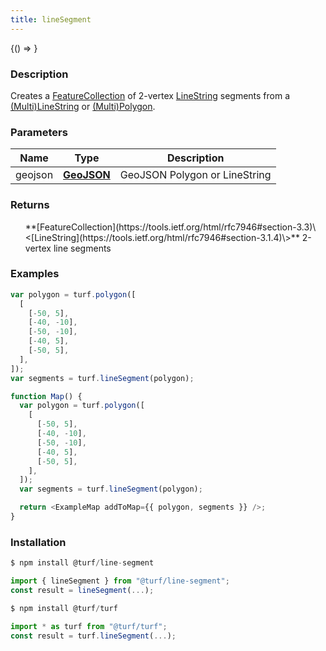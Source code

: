 ```yaml
---
title: lineSegment
---
```



<!-- Expose turf as global var for experimenting in the browser console -->

<BrowserOnly>{() => <WindowTurfGlobal turf={turf} />}</BrowserOnly>

### Description

Creates a [FeatureCollection](https://tools.ietf.org/html/rfc7946#section-3.3) of 2-vertex [LineString](https://tools.ietf.org/html/rfc7946#section-3.1.4) segments from a
[(Multi)LineString](https://tools.ietf.org/html/rfc7946#section-3.1.4) or [(Multi)Polygon](https://tools.ietf.org/html/rfc7946#section-3.1.6).

### Parameters

| Name    | Type                                                         | Description                   |
| ------- | ------------------------------------------------------------ | ----------------------------- |
| geojson | **[GeoJSON](https://tools.ietf.org/html/rfc7946#section-3)** | GeoJSON Polygon or LineString |

### Returns

<ul>
  **[FeatureCollection](https://tools.ietf.org/html/rfc7946#section-3.3)\<[LineString](https://tools.ietf.org/html/rfc7946#section-3.1.4)\>** 2-vertex line segments

</ul>

### Examples

```javascript
var polygon = turf.polygon([
  [
    [-50, 5],
    [-40, -10],
    [-50, -10],
    [-40, 5],
    [-50, 5],
  ],
]);
var segments = turf.lineSegment(polygon);
```

```javascript live
function Map() {
  var polygon = turf.polygon([
    [
      [-50, 5],
      [-40, -10],
      [-50, -10],
      [-40, 5],
      [-50, 5],
    ],
  ]);
  var segments = turf.lineSegment(polygon);

  return <ExampleMap addToMap={{ polygon, segments }} />;
}
```

### Installation

```javascript
$ npm install @turf/line-segment

import { lineSegment } from "@turf/line-segment";
const result = lineSegment(...);
```

```javascript
$ npm install @turf/turf

import * as turf from "@turf/turf";
const result = turf.lineSegment(...);
```
